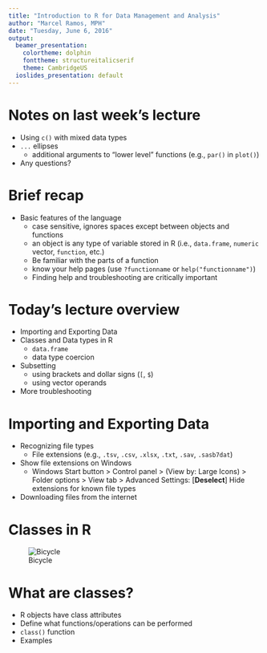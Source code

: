 ```yaml
---
title: "Introduction to R for Data Management and Analysis"
author: "Marcel Ramos, MPH"
date: "Tuesday, June 6, 2016"
output:
  beamer_presentation:
    colortheme: dolphin
    fonttheme: structureitalicserif
    theme: CambridgeUS
  ioslides_presentation: default
---
```


# Notes on last week's lecture

* Using `c()` with mixed data types
* `...` ellipses
    * additional arguments to "lower level" functions 
    (e.g., `par()` in `plot()`)
* Any questions?

# Brief recap

* Basic features of the language
    * case sensitive, ignores spaces except between objects and functions
    * an object is any type of variable stored in R (i.e., `data.frame`, `numeric` vector, `function`, etc.)
    * Be familiar with the parts of a function
    * know your help pages (use `?functionname` or `help("functionname")`)
    * Finding help and troubleshooting are critically important

# Today's lecture overview

* Importing and Exporting Data
* Classes and Data types in R
    * `data.frame`
    * data type coercion
* Subsetting
    * using brackets and dollar signs (`[`, `$`)
    * using vector operands
* More troubleshooting

# Importing and Exporting Data

* Recognizing file types
    * File extensions (e.g., `.tsv`, `.csv`, `.xlsx`, `.txt`, `.sav`, `.sasb7dat`)
* Show file extensions on Windows
    * Windows Start button > Control panel > (View by: Large Icons) > Folder options > View tab > Advanced Settings: [__Deselect__] Hide extensions for known file types
* Downloading files from the internet

# Classes in R

![Bicycle](https://pixabay.com/static/uploads/photo/2012/04/14/14/41/bicycle-34159_960_720.png)

# What are classes?

* R objects have class attributes 
* Define what functions/operations can be performed
* `class()` function
* Examples

